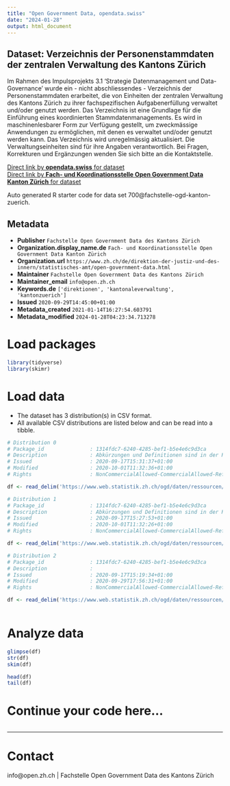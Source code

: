 ```yaml
---
title: "Open Government Data, opendata.swiss"
date: "2024-01-28"
output: html_document
---
```


## Dataset: Verzeichnis der Personenstammdaten der zentralen Verwaltung des Kantons Zürich

Im Rahmen des Impulsprojekts 3.1 'Strategie Datenmanagement und Data-Governance' wurde ein - nicht abschliessendes - Verzeichnis der Personenstammdaten erarbeitet, die von Einheiten der zentralen Verwaltung des Kantons Zürich zu ihrer fachspezifischen Aufgabenerfüllung verwaltet und/oder genutzt werden. Das Verzeichnis ist eine Grundlage für die Einführung eines koordinierten Stammdatenmanagements. Es wird in maschinenlesbarer Form zur Verfügung gestellt, um zweckmässige Anwendungen zu ermöglichen, mit denen es verwaltet und/oder genutzt werden kann. Das Verzeichnis wird unregelmässig aktualisiert. Die Verwaltungseinheiten sind für ihre Angaben verantwortlich. Bei Fragen, Korrekturen und Ergänzungen wenden Sie sich bitte an die Kontaktstelle.

[Direct link by **opendata.swiss** for dataset](https://opendata.swiss/de/dataset/verzeichnis-der-personenstammdaten-der-zentralen-verwaltung-des-kantons-zurich)<br>
[Direct link by **Fach- und Koordinationsstelle Open Government Data Kanton Zürich** for dataset](https://www.zh.ch/de/politik-staat/kanton/kantonale-verwaltung/digitale-verwaltung/digitalisierungsprojekte.html#1124425435)

Auto generated R starter code for data set 700@fachstelle-ogd-kanton-zuerich.

## Metadata

- **Publisher** `Fachstelle Open Government Data des Kantons Zürich`
- **Organization.display_name.de** `Fach- und Koordinationsstelle Open Government Data Kanton Zürich`
- **Organization.url** `https://www.zh.ch/de/direktion-der-justiz-und-des-innern/statistisches-amt/open-government-data.html`
- **Maintainer** `Fachstelle Open Government Data des Kantons Zürich`
- **Maintainer_email** `info@open.zh.ch`
- **Keywords.de** `['direktionen', 'kantonaleverwaltung', 'kantonzuerich']`
- **Issued** `2020-09-29T14:45:00+01:00`
- **Metadata_created** `2021-01-14T16:27:54.603791`
- **Metadata_modified** `2024-01-28T04:23:34.713278`


# Load packages

```r

library(tidyverse)
library(skimr)

```

# Load data

-   The dataset has 3 distribution(s) in CSV format.
-   All available CSV distributions are listed below and can be read into a tibble.

```r

# Distribution 0
# Package_id               : 1314fdc7-6240-4285-bef1-b5e4e6c9d3ca
# Description              : Abkürzungen und Definitionen sind in der Ressource "Verzeichnis der Personenstammdaten ZH - Abkürzungen und Definitionen" erklärt.
# Issued                   : 2020-09-17T15:31:37+01:00
# Modified                 : 2020-10-01T11:32:36+01:00
# Rights                   : NonCommercialAllowed-CommercialAllowed-ReferenceRequired

df <- read_delim('https://www.web.statistik.zh.ch/ogd/daten/ressourcen/KTZH_00000700_00001725.csv')

# Distribution 1
# Package_id               : 1314fdc7-6240-4285-bef1-b5e4e6c9d3ca
# Description              : Abkürzungen und Definitionen sind in der Ressource "Verzeichnis der Personenstammdaten ZH - Abkürzungen und Definitionen" erklärt.
# Issued                   : 2020-09-17T15:27:53+01:00
# Modified                 : 2020-10-01T11:32:26+01:00
# Rights                   : NonCommercialAllowed-CommercialAllowed-ReferenceRequired

df <- read_delim('https://www.web.statistik.zh.ch/ogd/daten/ressourcen/KTZH_00000700_00001724.csv')

# Distribution 2
# Package_id               : 1314fdc7-6240-4285-bef1-b5e4e6c9d3ca
# Description              : 
# Issued                   : 2020-09-17T15:19:34+01:00
# Modified                 : 2020-09-29T17:56:31+01:00
# Rights                   : NonCommercialAllowed-CommercialAllowed-ReferenceRequired

df <- read_delim('https://www.web.statistik.zh.ch/ogd/daten/ressourcen/KTZH_00000700_00001723.csv')



```

# Analyze data

```r

glimpse(df)
str(df)
skim(df)

head(df)
tail(df)

```

# Continue your code here...

```r

```

------------------------------------------------------------------------

# Contact

info@open.zh.ch | Fachstelle Open Government Data des Kantons Zürich
